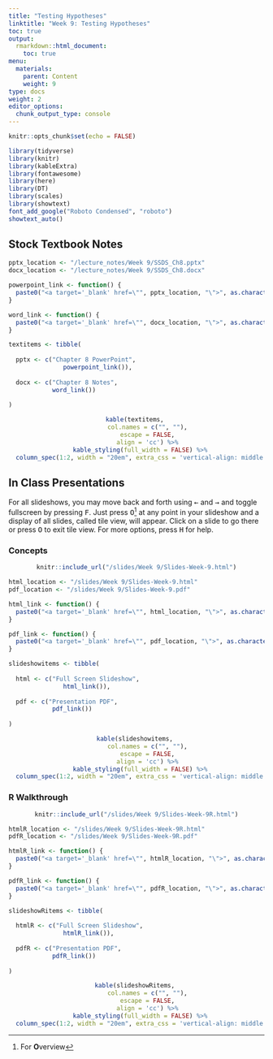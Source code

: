 ```yaml
---
title: "Testing Hypotheses"
linktitle: "Week 9: Testing Hypotheses"
toc: true
output:
  rmarkdown::html_document:
    toc: true
menu:
  materials:
    parent: Content
    weight: 9
type: docs
weight: 2
editor_options: 
  chunk_output_type: console
---
```


<script>
  function resizeIframe(obj) {
    obj.style.height = obj.contentWindow.document.body.scrollHeight + 'px';
  }
</script>

<style>
  .hvr-sweep-to-left {
    display: inline-block;
    vertical-align: middle;
    -webkit-transform: perspective(1px) translateZ(0);
    transform: perspective(1px) translateZ(0);
    box-shadow: 0 0 1px rgba(0, 0, 0, 0);
    position: relative;
    -webkit-transition-property: color;
    transition-property: color;
    -webkit-transition-duration: 0.25s;
    transition-duration: 0.25s;
  }

.hvr-sweep-to-left:before {
  content: "";
  position: absolute;
  z-index: -1;
  top: 0;
  left: 0;
  right: 0;
  bottom: 0;
  background: #761756;
    -webkit-transform: scaleX(0);
  transform: scaleX(0);
  -webkit-transform-origin: 100% 50%;
  transform-origin: 100% 50%;
  -webkit-transition-property: transform;
  transition-property: transform;
  -webkit-transition-duration: 0.3s;
  transition-duration: 0.3s;
  -webkit-transition-timing-function: ease-out;
  transition-timing-function: ease-out;
}

.hvr-sweep-to-left:hover, .hvr-sweep-to-left:focus, .hvr-sweep-to-left:active {
  color: white;
}

.hvr-sweep-to-left:hover:before, .hvr-sweep-to-left:focus:before, .hvr-sweep-to-left:active:before {
  -webkit-transform: scaleX(1);
  transform: scaleX(1);
}

table > tbody > tr:hover > td, table > tbody > tr:hover > th {
  background-color: #ffffff;
}
</style>

```r
knitr::opts_chunk$set(echo = FALSE)

library(tidyverse)
library(knitr)
library(kableExtra)
library(fontawesome)
library(here)
library(DT)
library(scales) 
library(showtext)
font_add_google("Roboto Condensed", "roboto")
showtext_auto()
```

## Stock Textbook Notes

```r

pptx_location <- "/lecture_notes/Week 9/SSDS_Ch8.pptx"
docx_location <- "/lecture_notes/Week 9/SSDS_Ch8.docx"

powerpoint_link <- function() {
  paste0("<a target='_blank' href=\"", pptx_location, "\">", as.character(fa("file-powerpoint", fill = "#d04423", width = "2em")), "</a>")
}

word_link <- function() {
  paste0("<a target='_blank' href=\"", docx_location, "\">", as.character(fa("file-word", fill = "#00a4ef", width = "2em")), "</a>")
}

textitems <- tibble(
  
  pptx <- c("Chapter 8 PowerPoint",
               powerpoint_link()),
  
  docx <- c("Chapter 8 Notes",
            word_link())
  
)

```

<center>
```r
kable(textitems, 
      col.names = c("", ""),
      escape = FALSE,
      align = 'cc') %>%
  kable_styling(full_width = FALSE) %>%
  column_spec(1:2, width = "20em", extra_css = 'vertical-align: middle !important;', background = "#ffffff")
```
</center>

## In Class Presentations
For all slideshows, you may move back and forth using <kbd>←</kbd> and <kbd>→</kbd> and toggle fullscreen by pressing <kbd>F</kbd>. Just press <kbd>O</kbd>[^1] at any point in your slideshow and a display of all slides, called tile view, will appear. Click on a slide to go there or press <kbd>O</kbd> to exit tile view. For more options, press <kbd>H</kbd> for help.

### Concepts

<center>
```r
knitr::include_url("/slides/Week 9/Slides-Week-9.html")
```
</center>

```r

html_location <- "/slides/Week 9/Slides-Week-9.html"
pdf_location <- "/slides/Week 9/Slides-Week-9.pdf"

html_link <- function() {
  paste0("<a target='_blank' href=\"", html_location, "\">", as.character(fa("person-chalkboard", fill = "#7ead86", width = "3em")), "</a>")
}

pdf_link <- function() {
  paste0("<a target='_blank' href=\"", pdf_location, "\">", as.character(fa("file-pdf", fill = "#f40f02", width = "2em")), "</a>")
}

slideshowitems <- tibble(
  
  html <- c("Full Screen Slideshow",
               html_link()),
  
  pdf <- c("Presentation PDF",
            pdf_link())
  
)

```

<center>
```r
kable(slideshowitems, 
      col.names = c("", ""),
      escape = FALSE,
      align = 'cc') %>%
  kable_styling(full_width = FALSE) %>%
  column_spec(1:2, width = "20em", extra_css = 'vertical-align: middle !important;', background = "#ffffff")
```
</center>

### R Walkthrough

<center>
```r
knitr::include_url("/slides/Week 9/Slides-Week-9R.html")
```
</center>

```r

htmlR_location <- "/slides/Week 9/Slides-Week-9R.html"
pdfR_location <- "/slides/Week 9/Slides-Week-9R.pdf"

htmlR_link <- function() {
  paste0("<a target='_blank' href=\"", htmlR_location, "\">", as.character(fa("person-chalkboard", fill = "#7ead86", width = "3em")), "</a>")
}

pdfR_link <- function() {
  paste0("<a target='_blank' href=\"", pdfR_location, "\">", as.character(fa("file-pdf", fill = "#f40f02", width = "2em")), "</a>")
}

slideshowRitems <- tibble(
  
  htmlR <- c("Full Screen Slideshow",
               htmlR_link()),
  
  pdfR <- c("Presentation PDF",
            pdfR_link())
  
)

```

<center>
```r
kable(slideshowRitems, 
      col.names = c("", ""),
      escape = FALSE,
      align = 'cc') %>%
  kable_styling(full_width = FALSE) %>%
  column_spec(1:2, width = "20em", extra_css = 'vertical-align: middle !important;', background = "#ffffff")
```
</center>

[^1]: For <b>O</b>verview
